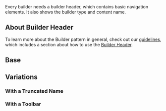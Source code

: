 
<div className="doc lead">
  Every builder needs a builder header, which contains basic navigation elements. It also shows the builder type and content name.
</div>

## About Builder Header

To learn more about the Builder pattern in general, check out our <a href="/guidelines/builder">guidelines</a>, which includes a section about how to use the <a href="/guidelines/builder/#Builder-Header">Builder Header</a>.

## Base

<Example title="Base">
  <CodeView>
    <div style={{ position: 'relative', height: '100px' }}>
      <BuilderHeader />
    </div>
  </CodeView>
</Example>

## Variations

### With a Truncated Name

<Example title="Truncated">
  <CodeView>
    <div style={{ position: 'relative', height: '100px' }}>
      <BuilderHeader docName="Page Type with a very very long name that will truncate when the container is not wide enough to contain this content completely" />
    </div>
  </CodeView>
</Example>

### With a Toolbar

<Example title="Toolbar">
  <CodeView>
    <div style={{ position: 'relative', height: '100px' }}>
      <BuilderHeader showToolbar />
    </div>
  </CodeView>
</Example>
